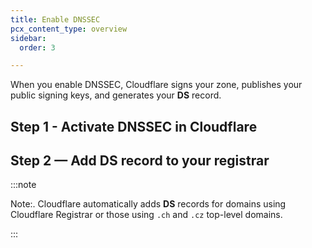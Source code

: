 ```yaml
---
title: Enable DNSSEC
pcx_content_type: overview
sidebar:
  order: 3

---
```



<Render file="dnssec-definition" product="dns" />

When you enable DNSSEC, Cloudflare signs your zone, publishes your public signing keys, and generates your **DS** record.

## Step 1 - Activate DNSSEC in Cloudflare

<Render file="dnssec-cloudflare-steps" product="dns" />

## Step 2 — Add DS record to your registrar

<Render file="dnssec-registrar-steps" product="dns" />

:::note

Note:. Cloudflare automatically adds **DS** records for domains using Cloudflare Registrar or those using `.ch` and `.cz` top-level domains.


:::
